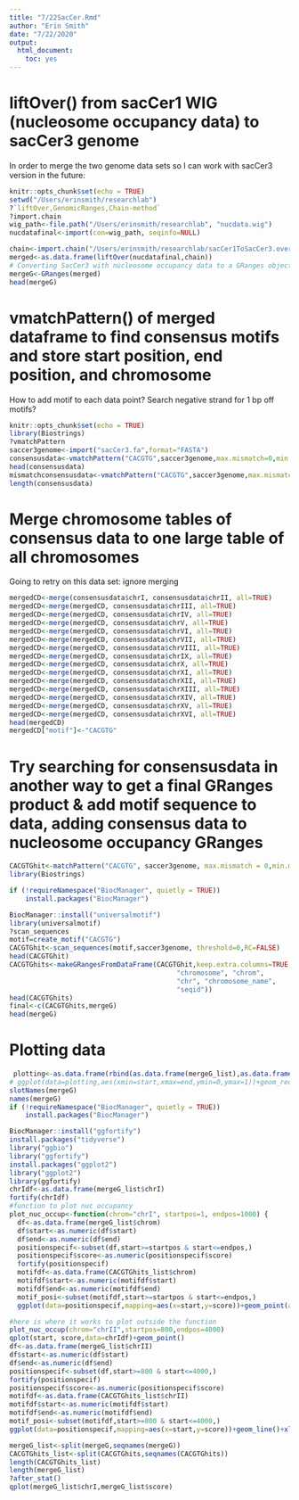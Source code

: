 ```yaml
---
title: "7/22SacCer.Rmd"
author: "Erin Smith"
date: "7/22/2020"
output: 
  html_document:
    toc: yes
---
```

# liftOver() from sacCer1 WIG (nucleosome occupancy data) to sacCer3 genome
In order to merge the two genome data sets so I can work with sacCer3 version in the future:
```r
knitr::opts_chunk$set(echo = TRUE)
setwd("/Users/erinsmith/researchlab") 
?`liftOver,GenomicRanges,Chain-method`
?import.chain
wig_path<-file.path("/Users/erinsmith/researchlab", "nucdata.wig")
nucdatafinal<-import(con=wig_path, seqinfo=NULL)

chain<-import.chain("/Users/erinsmith/researchlab/sacCer1ToSacCer3.over.chain")
merged<-as.data.frame(liftOver(nucdatafinal,chain))
# Converting SacCer3 with nucleosome occupancy data to a GRanges object
mergeG<-GRanges(merged)
head(mergeG)

```
# vmatchPattern() of merged dataframe to find consensus motifs and store start position, end position, and chromosome
How to add motif to each data point? 
Search negative strand for 1 bp off motifs?
```r
knitr::opts_chunk$set(echo = TRUE)
library(Biostrings)
?vmatchPattern
saccer3genome<-import("sacCer3.fa",format="FASTA")
consensusdata<-vmatchPattern("CACGTG",saccer3genome,max.mismatch=0,min.mismatch=0,with.indels=FALSE,fixed=TRUE,algorithm="auto")
head(consensusdata)
mismatchconsensusdata<-vmatchPattern("CACGTG",saccer3genome,max.mismatch=1,min.mismatch=1,with.indels=FALSE,fixed=TRUE,algorithm="auto")
length(consensusdata)

```

# Merge chromosome tables of consensus data to one large table of all chromosomes
Going to retry on this data set: ignore merging
```r
mergedCD<-merge(consensusdata$chrI, consensusdata$chrII, all=TRUE)
mergedCD<-merge(mergedCD, consensusdata$chrIII, all=TRUE)
mergedCD<-merge(mergedCD, consensusdata$chrIV, all=TRUE)
mergedCD<-merge(mergedCD, consensusdata$chrV, all=TRUE)
mergedCD<-merge(mergedCD, consensusdata$chrVI, all=TRUE)
mergedCD<-merge(mergedCD, consensusdata$chrVII, all=TRUE)
mergedCD<-merge(mergedCD, consensusdata$chrVIII, all=TRUE)
mergedCD<-merge(mergedCD, consensusdata$chrIX, all=TRUE)
mergedCD<-merge(mergedCD, consensusdata$chrX, all=TRUE)
mergedCD<-merge(mergedCD, consensusdata$chrXI, all=TRUE)
mergedCD<-merge(mergedCD, consensusdata$chrXII, all=TRUE)
mergedCD<-merge(mergedCD, consensusdata$chrXIII, all=TRUE)
mergedCD<-merge(mergedCD, consensusdata$chrXIV, all=TRUE)
mergedCD<-merge(mergedCD, consensusdata$chrXV, all=TRUE)
mergedCD<-merge(mergedCD, consensusdata$chrXVI, all=TRUE)
head(mergedCD)
mergedCD["motif"]<-"CACGTG"

```

# Try searching for consensusdata in another way to get a final GRanges product & add motif sequence to data, adding consensus data to nucleosome occupancy GRanges
```r
CACGTGhit<-matchPattern("CACGTG", saccer3genome, max.mismatch = 0,min.mismatch = 0,with.indels=FALSE,fixed=TRUE,algorithm="auto")
library(Biostrings)

if (!requireNamespace("BiocManager", quietly = TRUE))
    install.packages("BiocManager")

BiocManager::install("universalmotif")
library(universalmotif)
?scan_sequences
motif=create_motif("CACGTG")
CACGTGhit<-scan_sequences(motif,saccer3genome, threshold=0,RC=FALSE)
head(CACGTGhit)
CACGTGhits<-makeGRangesFromDataFrame(CACGTGhit,keep.extra.columns=TRUE,ignore.strand=FALSE,seqnames.field=c("sequence", "seqname",
                                          "chromosome", "chrom",
                                          "chr", "chromosome_name",
                                          "seqid"))
head(CACGTGhits)
final<-c(CACGTGhits,mergeG)
head(mergeG)
```

# Plotting data
```r
 plotting<-as.data.frame(rbind(as.data.frame(mergeG_list),as.data.frame(CACGTGhits_list)))
# ggplot(data=plotting,aes(xmin=start,xmax=end,ymin=0,ymax=1))+geom_rect(aes(fill=motif),alpha=0.4)
slotNames(mergeG)
names(mergeG)
if (!requireNamespace("BiocManager", quietly = TRUE))
    install.packages("BiocManager")

BiocManager::install("ggfortify")
install.packages("tidyverse")
library("ggbio")
library("ggfortify")
install.packages("ggplot2")
library("ggplot2")
library(ggfortify)
chrIdf<-as.data.frame(mergeG_list$chrI)
fortify(chrIdf)
#function to plot nuc occupancy
plot_nuc_occup<-function(chrom="chrI", startpos=1, endpos=1000) {
  df<-as.data.frame(mergeG_list$chrom)
  df$start<-as.numeric(df$start)
  df$end<-as.numeric(df$end)
  positionspecif<-subset(df,start>=startpos & start<=endpos,)
  positionspecif$score<-as.numeric(positionspecif$score)
  fortify(positionspecif)
  motifdf<-as.data.frame(CACGTGhits_list$chrom)
  motifdf$start<-as.numeric(motifdf$start)
  motifdf$end<-as.numeric(motifdf$end)
  motif_posi<-subset(motifdf,start>=startpos & start<=endpos,)
  ggplot(data=positionspecif,mapping=aes(x=start,y=score))+geom_point(alpha=1,size=1)+geom_line()+ylim(0,max(positionspecif$score))#geom_polygon(mapping=aes(x=start,y=0),data=motif_posi)

#here is where it works to plot outside the function
plot_nuc_occup(chrom="chrII",startpos=800,endpos=4000)
qplot(start, score,data=chrIdf)+geom_point()
df<-as.data.frame(mergeG_list$chrII)
df$start<-as.numeric(df$start)
df$end<-as.numeric(df$end)
positionspecif<-subset(df,start>=800 & start<=4000,)
fortify(positionspecif)
positionspecif$score<-as.numeric(positionspecif$score)
motifdf<-as.data.frame(CACGTGhits_list$chrII)
motifdf$start<-as.numeric(motifdf$start)
motifdf$end<-as.numeric(motifdf$end)
motif_posi<-subset(motifdf,start>=800 & start<=4000,)
ggplot(data=positionspecif,mapping=aes(x=start,y=score))+geom_line()+xlim(800,4000)#+geom_polygon(mapping=aes(x=start:end,y=0),data=motif_posi)

mergeG_list<-split(mergeG,seqnames(mergeG))
CACGTGhits_list<-split(CACGTGhits,seqnames(CACGTGhits))
length(CACGTGhits_list)
length(mergeG_list)
?after_stat()
qplot(mergeG_list$chrI,mergeG_list$score)
```